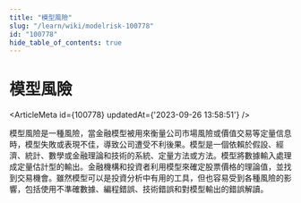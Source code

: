 ```yaml
---
title: "模型風險"
slug: "/learn/wiki/modelrisk-100778"
id: "100778"
hide_table_of_contents: true
---
```



# 模型風險

<ArticleMeta id={100778} updatedAt={'2023-09-26 13:58:51'} />
<div className='border-solid border-b border-t-0 my-4 border-[var(--ifm-color-gray-300)]' />

模型風險是一種風險，當金融模型被用來衡量公司市場風險或價值交易等定量信息時，模型失敗或表現不佳，導致公司遭受不利後果。模型是一個依賴於假設、經濟、統計、數學或金融理論和技術的系統、定量方法或方法。模型將數據輸入處理成定量估計型的輸出。金融機構和投資者利用模型來確定股票價格的理論值，並找到交易機會。雖然模型可以是投資分析中有用的工具，但也容易受到各種風險的影響，包括使用不準確數據、編程錯誤、技術錯誤和對模型輸出的錯誤解讀。
